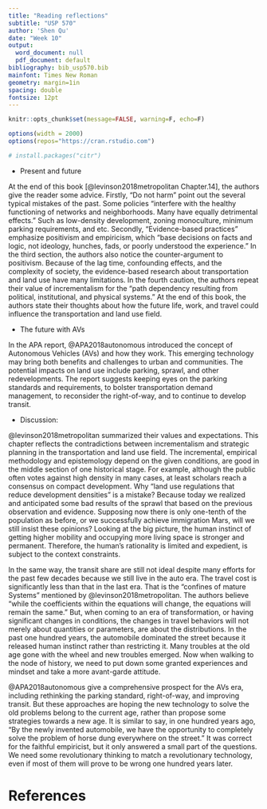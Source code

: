 ```yaml
---
title: "Reading reflections"
subtitle: "USP 570"
author: 'Shen Qu'
date: "Week 10"
output:
  word_document: null
  pdf_document: default
bibliography: bib_usp570.bib
mainfont: Times New Roman
geometry: margin=1in
spacing: double
fontsize: 12pt
---
```


```r
knitr::opts_chunk$set(message=FALSE, warning=F, echo=F)

options(width = 2000)
options(repos="https://cran.rstudio.com")

# install.packages("citr")
```


 - Present and future
 
At the end of this book [@levinson2018metropolitan Chapter.14], the authors give the reader some advice. Firstly, "Do not harm" point out the several typical mistakes of the past. Some policies "interfere with the healthy functioning of networks and neighborhoods. Many have equally detrimental effects." Such as low-density development, zoning monoculture, minimum parking requirements, and etc. Secondly, "Evidence-based practices" emphasize positivism and empiricism, which "base decisions on facts and logic, not ideology, hunches, fads, or poorly understood the experience." In the third section, the authors also notice the counter-argument to positivism. Because of the lag time, confounding effects, and the complexity of society, the evidence-based research about transportation and land use have many limitations. In the fourth caution, the authors repeat their value of incrementalism for the "path dependency resulting from political, institutional, and physical systems." At the end of this book, the authors state their thoughts about how the future life, work, and travel could influence the transportation and land use field.

 - The future with AVs

In the APA report, @APA2018autonomous introduced the concept of Autonomous Vehicles (AVs) and how they work. This emerging technology may bring both benefits and challenges to urban and communities. The potential impacts on land use include parking, sprawl, and other redevelopments. The report suggests keeping eyes on the parking standards and requirements, to bolster transportation demand management, to reconsider the right-of-way, and to continue to develop transit.

 - Discussion: 

@levinson2018metropolitan summarized their values and expectations. This chapter reflects the contradictions between incrementalism and strategic planning in the transportation and land use field. The incremental, empirical methodology and epistemology depend on the given conditions, are good in the middle section of one historical stage. For example, although the public often votes against high density in many cases, at least scholars reach a consensus on compact development. Why “land use regulations that reduce development densities” is a mistake? Because today we realized and anticipated some bad results of the sprawl that based on the previous observation and evidence. Supposing now there is only one-tenth of the population as before, or we successfully achieve immigration Mars, will we still insist these opinions? Looking at the big picture, the human instinct of getting higher mobility and occupying more living space is stronger and permanent. Therefore, the human’s rationality is limited and expedient, is subject to the context constraints. 

In the same way, the transit share are still not ideal despite many efforts for the past few decades because we still live in the auto era. The travel cost is significantly less than that in the last era. That is the “confines of mature Systems” mentioned by @levinson2018metropolitan. 
The authors believe “while the coefficients within the equations will change, the equations will remain the same.” But, when coming to an era of transformation, or having significant changes in conditions, the changes in travel behaviors will not merely about quantities or parameters, are about the distributions. In the past one hundred years, the automobile dominated the street because it released human instinct rather than restricting it. Many troubles at the old age gone with the wheel and new troubles emerged. Now when walking to the node of history, we need to put down some granted experiences and mindset and take a more avant-garde attitude.

@APA2018autonomous give a comprehensive prospect for the AVs era, including rethinking the parking standard, right-of-way, and improving transit. But these approaches are hoping the new technology to solve the old problems belong to the current age, rather than propose some strategies towards a new age. It is similar to say, in one hundred years ago, “By the newly invented automobile, we have the opportunity to completely solve the problem of horse dung everywhere on the street.” It was correct for the faithful empiricist, but it only answered a small part of the questions. We need some revolutionary thinking to match a revolutionary technology, even if most of them will prove to be wrong one hundred years later.


References {#references .unnumbered}
==========
